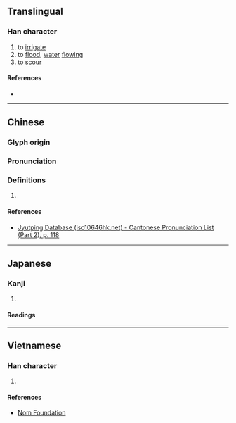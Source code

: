 {{character info}}
==Translingual==

===Han character===
{{Han char|rn=64|rad=手|as=11|sn=14|four=51011|canj=QAIU|ids=⿰扌既}}

# to [[irrigate]]
# to [[flood]], [[water]] [[flow]]ing
# to [[scour]]

====References====
* {{Han ref|kx=0450.110|dkj=12597|dj=0800.300|hdz=31947.110|uh=6461|ud=25697|bh=D962|bd=55650}}

----

==Chinese==
{{zh-forms}}

===Glyph origin===
{{Han etym}}

===Pronunciation===
{{zh-pron
|m=gài,xì
|c=goi3
|mc=y
|oc=y
|cat=
}}

===Definitions===
{{zh-hanzi}}

# {{rfdef|zh}}

====References====
* [http://www.iso10646hk.net/jp/document/download.jsp Jyutping Database (iso10646hk.net) - Cantonese Pronunciation List (Part 2), p. 118]

----

==Japanese==

===Kanji===
{{ja-kanji|grade=|rs=手11}}

# {{rfdef|ja|sort=手11}}

====Readings====
{{ja-readings|on=[[かい]] (kai), [[き]] (ki), [[け]] (ke)|kun=[[あらう]] (arau)}}

----

==Vietnamese==

===Han character===
{{vi-hantu|rs=手11|[[giầy]], [[cấy]], [[gài]], [[gãi]], [[gáy]], [[khơi]]}}

# {{rfdef|vi|sort=手11}}

====References====
* [http://nomfoundation.org/common/nom_details.php?codepoint=6461 Nom Foundation]